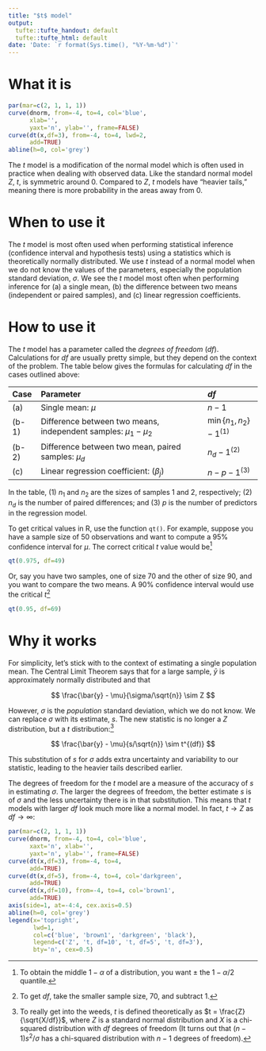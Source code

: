 ```yaml
---
title: "$t$ model"
output:
  tufte::tufte_handout: default
  tufte::tufte_html: default
date: 'Date: `r format(Sys.time(), "%Y-%m-%d")`'
---
```


# What it is

```r
par(mar=c(2, 1, 1, 1))
curve(dnorm, from=-4, to=4, col='blue', 
      xlab='', 
      yaxt='n', ylab='', frame=FALSE)
curve(dt(x,df=3), from=-4, to=4, lwd=2, 
      add=TRUE)
abline(h=0, col='grey')
```

The $t$ model is a modification of the normal model which is often used in practice when dealing with observed data. Like the standard normal model $Z$, $t$, is symmetric around 0. Compared to $Z$, $t$ models have "heavier tails," meaning there is more probability in the areas away from 0.


# When to use it

The $t$ model is most often used when performing statistical inference (confidence interval and hypothesis tests) using a statistics which is theoretically normally distributed. We use $t$ instead of a normal model when we do not know the values of the parameters, especially the population standard deviation, $\sigma$. We see the $t$ model most often when performing inference for (a) a single mean, (b) the difference between two means (independent or paired samples), and (c) linear regression coefficients.


# How to use it

The $t$ model has a parameter called the *degrees of freedom* ($df$). Calculations for $df$ are usually pretty simple, but they depend on the context of the problem. The table below gives the formulas for calculating $df$ in the cases outlined above:

Case    Parameter                                                           $df$
------  -----------                                                         ------
(a)     Single mean: $\mu$                                                  $n-1$
(b-1)   Difference between two means, independent samples: $\mu_1 - \mu_2$  $\min\{n_1, n_2\}-1^{(1)}$
(b-2)   Difference between two mean, paired samples: $\mu_d$                $n_d-1^{(2)}$
(c)     Linear regression coefficient: ($\beta_j$)                          $n-p-1^{(3)}$

In the table, (1) $n_1$ and $n_2$ are the sizes of samples 1 and 2, respectively; (2) $n_d$ is the number of paired differences; and (3) $p$ is the number of predictors in the regression model.

To get critical values in R, use the function `qt()`. For example, suppose you have a sample size of 50 observations and want to compute a 95% confidence interval for $\mu$. The correct critical $t$ value would be^[To obtain the middle $1-\alpha$ of a distribution, you want $\pm$ the $1-\alpha/2$ quantile.]

```r
qt(0.975, df=49)
```

Or, say you have two samples, one of size 70 and the other of size 90, and you want to compare the two means. A 90% confidence interval would use the critical $t$^[To get $df$, take the smaller sample size, 70, and subtract 1.]

```r
qt(0.95, df=69)
```


# Why it works

For simplicity, let's stick with to the context of estimating a single population mean. The Central Limit Theorem says that for a large sample, $\bar{y}$ is approximately normally distributed and that

$$
\frac{\bar{y} - \mu}{\sigma/\sqrt{n}} \sim Z
$$

However, $\sigma$ is the *population* standard deviation, which we do not know. We can replace $\sigma$ with its estimate, $s$. The new statistic is no longer a $Z$ distribution, but a $t$ distribution:^[To really get into the weeds, $t$ is defined theoretically as $t = \frac{Z}{\sqrt{X/df}}$, where $Z$ is a standard normal distribution and $X$ is a chi-squared distribution with $df$ degrees of freedom (It turns out that $(n-1)s^2/\sigma$ has a chi-squared distribution with $n-1$ degrees of freedom).]

$$
\frac{\bar{y} - \mu}{s/\sqrt{n}} \sim t^{(df)}
$$

This substitution of $s$ for $\sigma$ adds extra uncertainty and variability to our statistic, leading to the heavier tails described earlier.

The degrees of freedom for the $t$ model are a measure of the accuracy of $s$ in estimating $\sigma$. The larger the degrees of freedom, the better estimate $s$ is of $\sigma$ and the less uncertainty there is in that substitution. This means that $t$ models with larger $df$ look much more like a normal model. In fact, $t \rightarrow Z$ as $df \rightarrow \infty$:

```r
par(mar=c(2, 1, 1, 1))
curve(dnorm, from=-4, to=4, col='blue', 
      xaxt='n', xlab='', 
      yaxt='n', ylab='', frame=FALSE)
curve(dt(x,df=3), from=-4, to=4, 
      add=TRUE)
curve(dt(x,df=5), from=-4, to=4, col='darkgreen', 
      add=TRUE)
curve(dt(x,df=10), from=-4, to=4, col='brown1', 
      add=TRUE)
axis(side=1, at=-4:4, cex.axis=0.5)
abline(h=0, col='grey')
legend(x='topright', 
       lwd=1, 
       col=c('blue', 'brown1', 'darkgreen', 'black'), 
       legend=c('Z', 't, df=10', 't, df=5', 't, df=3'), 
       bty='n', cex=0.5)
```